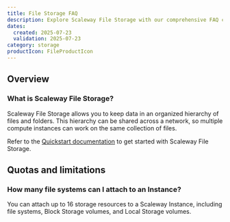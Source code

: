 ```yaml
---
title: File Storage FAQ
description: Explore Scaleway File Storage with our comprehensive FAQ covering performance, persistence, and more.
dates:
  created: 2025-07-23
  validation: 2025-07-23
category: storage
productIcon: FileProductIcon
---
```


## Overview

### What is Scaleway File Storage?

Scaleway File Storage allows you to keep data in an organized hierarchy of files and folders. This hierarchy can be shared across a network, so multiple compute instances can work on the same collection of files.

Refer to the [Quickstart documentation](/file-storage/quickstart/) to get started with Scaleway File Storage.

## Quotas and limitations

### How many file systems can I attach to an Instance?

You can attach up to 16 storage resources to a Scaleway Instance, including file systems, Block Storage volumes, and Local Storage volumes.